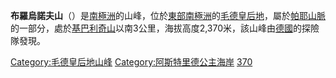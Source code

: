 {{unreferenced|time=2018-11-16T13:23:19+00:00}}
{{Coord|71|58|S|14|20|E|source:GNIS|display=title}}

'''布羅烏諾夫山'''（{{lang-en|Mount Brounov}}）是[[南極洲|南極洲]]的山峰，位於[[東部南極洲|東部南極洲]]的[[毛德皇后地|毛德皇后地]]，屬於[[帕耶山脈|帕耶山脈]]的一部分，處於[[基巴利奇山|基巴利奇山]]以南3公里，海拔高度2,370米，該山峰由[[德國|德國]]的探險隊發現。

{{DEFAULTSORT:Mount Brounov}}
[[Category:毛德皇后地山峰|Category:毛德皇后地山峰]]
[[Category:阿斯特里德公主海岸|Category:阿斯特里德公主海岸]]
[[Category:海拔2000公尺至2999公尺的南極洲山峰|370]]

{{PrincessAstridCoast-geo-stub}}